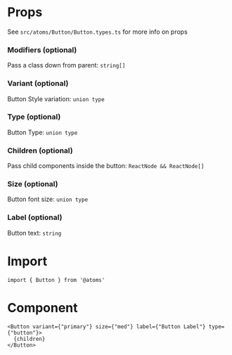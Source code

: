 
<Meta title="Atoms/Buttons/Button" />

# Props

See `src/atoms/Button/Button.types.ts` for more info on props

### Modifiers (optional)

Pass a class down from parent: `string[]`

### Variant (optional)

Button Style variation: `union type`

### Type (optional)

Button Type: `union type`

### Children (optional)

Pass child components inside the button: `ReactNode && ReactNode[]`

### Size (optional)

Button font size: `union type`

### Label (optional)

Button text: `string`

# Import

```
import { Button } from '@atoms'
```

# Component

```tsx
<Button variant={"primary"} size={"med"} label={"Button Label"} type={"button"}>
  {children}
</Button>
```

